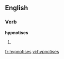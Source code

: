 
==English==

===Verb===
'''hypnotises'''

# {{third-person singular of|[[hypnotise]]}}

[[fr:hypnotises]]
[[vi:hypnotises]]